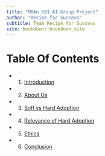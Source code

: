```yaml
---
title: "MBAn 501 AI Group Project"
author: "Recipe for Success"
subtitle: Team Recipe for Success
site: bookdown::bookdown_site
---
```


# Table Of Contents {.unnumbered}

- 1. [Introduction](01-Intro.Rmd)
- 2. [About Us](02-About-Us.Rmd)
- 3. [Soft vs Hard Adoption](03-Soft-vs-Hard-Adoption.Rmd)
- 4. [Relevance of Hard Adoption](04-Relevance-of-Hard-Adoption.Rmd)
- 5. [Ethics](05-Ethics.Rmd)
- 6. [Conclusion](06-Conclusion.Rmd)